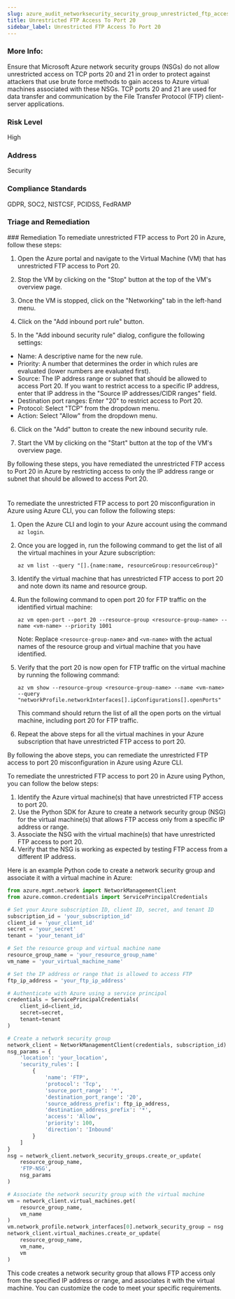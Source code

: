 ```yaml
---
slug: azure_audit_networksecurity_security_group_unrestricted_ftp_access
title: Unrestricted FTP Access To Port 20
sidebar_label: Unrestricted FTP Access To Port 20
---
```


### More Info:

Ensure that Microsoft Azure network security groups (NSGs) do not allow unrestricted access on TCP ports 20 and 21 in order to protect against attackers that use brute force methods to gain access to Azure virtual machines associated with these NSGs. TCP ports 20 and 21 are used for data transfer and communication by the File Transfer Protocol (FTP) client-server applications.

### Risk Level

High

### Address

Security

### Compliance Standards

GDPR, SOC2, NISTCSF, PCIDSS, FedRAMP

### Triage and Remediation
<Tabs>
<Tab title='Remediation'>
### Remediation

<AccordionGroup>
<Accordion title='Using Console' defaultOpen='true'>
To remediate unrestricted FTP access to Port 20 in Azure, follow these steps:

1. Open the Azure portal and navigate to the Virtual Machine (VM) that has unrestricted FTP access to Port 20.

2. Stop the VM by clicking on the "Stop" button at the top of the VM's overview page.

3. Once the VM is stopped, click on the "Networking" tab in the left-hand menu.

4. Click on the "Add inbound port rule" button.

5. In the "Add inbound security rule" dialog, configure the following settings:

- Name: A descriptive name for the new rule.
- Priority: A number that determines the order in which rules are evaluated (lower numbers are evaluated first).
- Source: The IP address range or subnet that should be allowed to access Port 20. If you want to restrict access to a specific IP address, enter that IP address in the "Source IP addresses/CIDR ranges" field.
- Destination port ranges: Enter "20" to restrict access to Port 20.
- Protocol: Select "TCP" from the dropdown menu.
- Action: Select "Allow" from the dropdown menu.

6. Click on the "Add" button to create the new inbound security rule.

7. Start the VM by clicking on the "Start" button at the top of the VM's overview page.

By following these steps, you have remediated the unrestricted FTP access to Port 20 in Azure by restricting access to only the IP address range or subnet that should be allowed to access Port 20.

#
</Accordion>

<Accordion title='Using CLI'>
To remediate the unrestricted FTP access to port 20 misconfiguration in Azure using Azure CLI, you can follow the following steps:

1. Open the Azure CLI and login to your Azure account using the command `az login`.

2. Once you are logged in, run the following command to get the list of all the virtual machines in your Azure subscription:
   ```
   az vm list --query "[].{name:name, resourceGroup:resourceGroup}"
   ```

3. Identify the virtual machine that has unrestricted FTP access to port 20 and note down its name and resource group.

4. Run the following command to open port 20 for FTP traffic on the identified virtual machine:
   ```
   az vm open-port --port 20 --resource-group <resource-group-name> --name <vm-name> --priority 1001
   ```

   Note: Replace `<resource-group-name>` and `<vm-name>` with the actual names of the resource group and virtual machine that you have identified.

5. Verify that the port 20 is now open for FTP traffic on the virtual machine by running the following command:
   ```
   az vm show --resource-group <resource-group-name> --name <vm-name> --query "networkProfile.networkInterfaces[].ipConfigurations[].openPorts"
   ```

   This command should return the list of all the open ports on the virtual machine, including port 20 for FTP traffic.

6. Repeat the above steps for all the virtual machines in your Azure subscription that have unrestricted FTP access to port 20.

By following the above steps, you can remediate the unrestricted FTP access to port 20 misconfiguration in Azure using Azure CLI.
</Accordion>

<Accordion title='Using Python'>
To remediate the unrestricted FTP access to port 20 in Azure using Python, you can follow the below steps:

1. Identify the Azure virtual machine(s) that have unrestricted FTP access to port 20.
2. Use the Python SDK for Azure to create a network security group (NSG) for the virtual machine(s) that allows FTP access only from a specific IP address or range.
3. Associate the NSG with the virtual machine(s) that have unrestricted FTP access to port 20.
4. Verify that the NSG is working as expected by testing FTP access from a different IP address.

Here is an example Python code to create a network security group and associate it with a virtual machine in Azure:

```python
from azure.mgmt.network import NetworkManagementClient
from azure.common.credentials import ServicePrincipalCredentials

# Set your Azure subscription ID, client ID, secret, and tenant ID
subscription_id = 'your_subscription_id'
client_id = 'your_client_id'
secret = 'your_secret'
tenant = 'your_tenant_id'

# Set the resource group and virtual machine name
resource_group_name = 'your_resource_group_name'
vm_name = 'your_virtual_machine_name'

# Set the IP address or range that is allowed to access FTP
ftp_ip_address = 'your_ftp_ip_address'

# Authenticate with Azure using a service principal
credentials = ServicePrincipalCredentials(
    client_id=client_id,
    secret=secret,
    tenant=tenant
)

# Create a network security group
network_client = NetworkManagementClient(credentials, subscription_id)
nsg_params = {
    'location': 'your_location',
    'security_rules': [
        {
            'name': 'FTP',
            'protocol': 'Tcp',
            'source_port_range': '*',
            'destination_port_range': '20',
            'source_address_prefix': ftp_ip_address,
            'destination_address_prefix': '*',
            'access': 'Allow',
            'priority': 100,
            'direction': 'Inbound'
        }
    ]
}
nsg = network_client.network_security_groups.create_or_update(
    resource_group_name,
    'FTP-NSG',
    nsg_params
)

# Associate the network security group with the virtual machine
vm = network_client.virtual_machines.get(
    resource_group_name,
    vm_name
)
vm.network_profile.network_interfaces[0].network_security_group = nsg
network_client.virtual_machines.create_or_update(
    resource_group_name,
    vm_name,
    vm
)
```

This code creates a network security group that allows FTP access only from the specified IP address or range, and associates it with the virtual machine. You can customize the code to meet your specific requirements.
</Accordion>

</AccordionGroup>
</Tab>
</Tabs>

